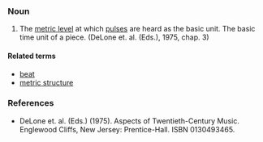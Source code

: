 ===Noun===
#The [[metric level]] at which [[pulse]]s are heard as the basic unit. The basic time unit of a piece. (DeLone et. al. (Eds.), 1975, chap. 3)

====Related terms====
*[[beat]]
*[[metric structure]]

===References===
*DeLone et. al. (Eds.) (1975). Aspects of Twentieth-Century Music. Englewood Cliffs, New Jersey: Prentice-Hall. ISBN 0130493465.